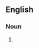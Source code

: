 {{also|acétifications}}

==English==

===Noun===
{{head|en|noun plural form}}

# {{plural of|acetification|lang=en}}